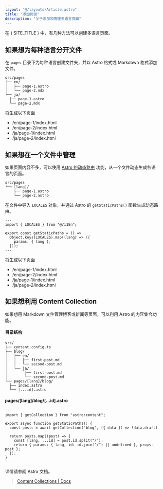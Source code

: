 ```yaml
---
layout: "@/layouts/Article.astro"
title: "添加页面"
description: "关于添加和管理多语言页面"
---
```


<PageHeadline title={frontmatter.title} />

在 { SITE_TITLE } 中，有几种方法可以创建多语言页面。



## 如果想为每种语言分开文件

在 `pages` 目录下为每种语言创建文件夹，并以 Astro 格式或 Markdown 格式添加文件。

```text
src/pages
├── en/
│   ├── page-1.astro
│   └── page-2.mdx
└── ja/
  ├── page-1.astro
  └── page-2.mdx
```

将生成以下页面

* /en/page-1/index.html
* /en/page-2/index.html
* /ja/page-1/index.html
* /ja/page-2/index.html



## 如果想在一个文件中管理

如果页面内容不多，可以使用 [Astro 的动态路由](https://docs.astro.build/en/guides/routing/#dynamic-routes) 功能，从一个文件动态生成各语言的页面。

```text
src/pages
└── [lang]/
    ├── page-1.astro
    └── page-2.astro
```

在文件中导入 `LOCALES` 对象，并通过 Astro 的 `getStaticPaths()` 函数生成动态路由。

```astro
---
import { LOCALES } from "@/i18n";

export const getStaticPaths = () =>
  Object.keys(LOCALES).map((lang) => ({
    params: { lang },
  }));
---
```

将生成以下页面

* /en/page-1/index.html
* /en/page-2/index.html
* /ja/page-1/index.html
* /ja/page-2/index.html



## 如果想利用 Content Collection

如果想用 Markdown 文件管理博客或新闻等页面，可以利用 Astro 的内容集合功能。

#### 目录结构

```text
src/
├── content.config.ts
├── blog/
│   ├── en/
│   │   ├── first-post.md
│   │   └── second-post.md
│   └── ja/
│        ├── first-post.md
│        └── second-post.md
└── pages/[lang]/blog/
  ├── index.astro
  └── [...id].astro
```

#### pages/[lang]/blog/[...id].astro

```astro
---
import { getCollection } from "astro:content";

export async function getStaticPaths() {
  const posts = await getCollection("blog", ({ data }) => !data.draft)

  return posts.map((post) => {
    const [lang, ...id] = post.id.split("/");
    return { params: { lang, id: id.join("/") || undefined }, props: post };
  });
}
---
```


详情请参阅 Astro 文档。

> [Content Collections | Docs](https://docs.astro.build/en/guides/content-collections/)
